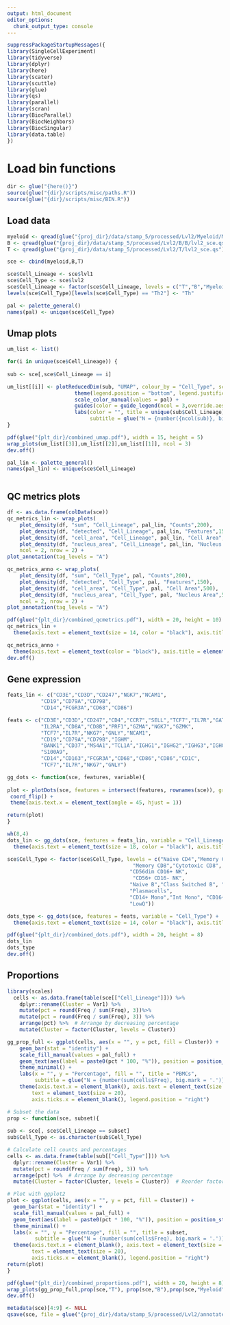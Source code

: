 ```yaml
---
output: html_document
editor_options: 
  chunk_output_type: console
---
```

```r
suppressPackageStartupMessages({
library(SingleCellExperiment)
library(tidyverse)
library(dplyr)
library(here)
library(scater)
library(scuttle)
library(glue)
library(qs)
library(parallel)
library(scran)
library(BiocParallel)
library(BiocNeighbors)
library(BiocSingular)
library(data.table)
})
```

# Load bin functions
```r
dir <- glue("{here()}")
source(glue("{dir}/scripts/misc/paths.R"))
source(glue("{dir}/scripts/misc/BIN.R"))
```

## Load data
```r
myeloid <- qread(glue("{proj_dir}/data/stamp_5/processed/Lvl2/Myeloid/Myeloid/lvl2_sce.qs"), nthreads = 8)
B <- qread(glue("{proj_dir}/data/stamp_5/processed/Lvl2/B/B/lvl2_sce.qs"), nthreads = 8)
T <- qread(glue("{proj_dir}/data/stamp_5/processed/Lvl2/T/lvl2_sce.qs"), nthreads = 8)
```

```r
sce <- cbind(myeloid,B,T)
```


```r
sce$Cell_Lineage <- sce$lvl1
sce$Cell_Type <- sce$lvl2
sce$Cell_Lineage <- factor(sce$Cell_Lineage, levels = c("T","B","Myeloid"))
levels(sce$Cell_Type)[levels(sce$Cell_Type) == "Th2"] <- "Th"
```

```r
pal <- palette_general()
names(pal) <- unique(sce$Cell_Type)
```

## Umap plots
```r
um_list <- list()

for(i in unique(sce$Cell_Lineage)) {
  
sub <- sce[,sce$Cell_Lineage == i]

um_list[[i]] <- plotReducedDim(sub, "UMAP", colour_by = "Cell_Type", scattermore = TRUE, rasterise = T) +
                      theme(legend.position = "bottom", legend.justification = "center")  +
                      scale_color_manual(values = pal) +
                      guides(color = guide_legend(ncol = 3,override.aes = list(size = 3, alpha = 1))) +
                      labs(color = "", title = unique(sub$Cell_Lineage),
                           subtitle = glue("N = {number({ncol(sub)}, big.mark = '.')} cells"))
}
```

```r
pdf(glue("{plt_dir}/combined_umap.pdf"), width = 15, height = 5)
wrap_plots(um_list[[3]],um_list[[2]],um_list[[1]], ncol = 3)
dev.off()
```

```r
pal_lin <- palette_general()
names(pal_lin) <- unique(sce$Cell_Lineage)
```

```r
```

## QC metrics plots
```r
df <- as.data.frame(colData(sce))
qc_metrics_lin <- wrap_plots(
    plot_density(df, "sum", "Cell_Lineage", pal_lin, "Counts",200),
    plot_density(df, "detected", "Cell_Lineage", pal_lin, "Features",150),
    plot_density(df, "cell_area", "Cell_Lineage", pal_lin, "Cell Area",500),
    plot_density(df, "nucleus_area", "Cell_Lineage", pal_lin, "Nucleus Area",500),
    ncol = 2, nrow = 2) +
plot_annotation(tag_levels = "A")
```

```r
qc_metrics_anno <- wrap_plots(
    plot_density(df, "sum", "Cell_Type", pal, "Counts",200),
    plot_density(df, "detected", "Cell_Type", pal, "Features",150),
    plot_density(df, "cell_area", "Cell_Type", pal, "Cell Area",500),
    plot_density(df, "nucleus_area", "Cell_Type", pal, "Nucleus Area",500),
    ncol = 2, nrow = 2) +
plot_annotation(tag_levels = "A")
```

```r
pdf(glue("{plt_dir}/combined_qcmetrics.pdf"), width = 20, height = 10)
qc_metrics_lin +
  theme(axis.text = element_text(size = 14, color = "black"), axis.title = element_text(size = 14, color = "black"))

qc_metrics_anno +
  theme(axis.text = element_text(color = "black"), axis.title = element_text(color = "black"))
dev.off()
```

## Gene expression

```r
feats_lin <- c("CD3E","CD3D","CD247","NGK7","NCAM1",
           "CD19","CD79A","CD79B",
           "CD14","FCGR3A","CD68","CD86")
```

```r
feats <- c("CD3E","CD3D","CD247","CD4","CCR7","SELL","TCF7","IL7R","GATA3","FOXP3","CTLA4",
           "IL2RA","CD8A","CD8B","PRF1","GZMA","NGK7","GZMK",
           "TCF7","IL7R","NKG7","GNLY","NCAM1",
           "CD19","CD79A","CD79B","IGHM",
           "BANK1","CD37","MS4A1","TCL1A","IGHG1","IGHG2","IGHG3","IGHG4","IGHGP","IGKC","STMN1","XBP1","MZB1",
           "S100A9",
           "CD14","CD163","FCGR3A","CD68","CD86","CD86","CD1C",
           "TCF7","IL7R","NKG7","GNLY")
```

```r
gg_dots <- function(sce, features, variable){
  
plot <- plotDots(sce, features = intersect(features, rownames(sce)), group = variable, scale =TRUE, center = TRUE) +
 coord_flip() +
 theme(axis.text.x = element_text(angle = 45, hjust = 1)) 

return(plot)
}
```

```r
wh(8,4)
dots_lin <- gg_dots(sce, features = feats_lin, variable = "Cell_Lineage") +
  theme(axis.text = element_text(size = 18, color = "black"), axis.title = element_text(size = 20, color = "black"))
```

```r
sce$Cell_Type <- factor(sce$Cell_Type, levels = c("Naive CD4","Memory CD4","Th","Tregs","Naive CD8",
                                         "Memory CD8","Cytotoxic CD8",
                                        "CD56dim CD16+ NK",
                                         "CD56+ CD16- NK",
                                        "Naive B","Class Switched B", "Naive IgK+ B", "Class Switched IgK+ B", 
                                        "Plasmacells",
                                        "CD14+ Mono","Int Mono", "CD16+ Mono", "CD1C+ DCs",
                                        "LowQ"))
```

```r
dots_type <- gg_dots(sce, features = feats, variable = "Cell_Type") +
  theme(axis.text = element_text(size = 14, color = "black"), axis.title = element_text(size = 14, color = "black"))

```

```r
pdf(glue("{plt_dir}/combined_dots.pdf"), width = 20, height = 8)
dots_lin
dots_type
dev.off()
```


## Proportions
```r
library(scales)
  cells <- as.data.frame(table(sce[["Cell_Lineage"]])) %>%
    dplyr::rename(Cluster = Var1) %>%
    mutate(pct = round(Freq / sum(Freq), 3))%>%
    mutate(pct = round(Freq / sum(Freq), 3)) %>%
    arrange(pct) %>%  # Arrange by decreasing percentage
    mutate(Cluster = factor(Cluster, levels = Cluster))  

gg_prop_full <- ggplot(cells, aes(x = "", y = pct, fill = Cluster)) +
    geom_bar(stat = "identity") +
    scale_fill_manual(values = pal_full) +
    geom_text(aes(label = paste0(pct * 100, "%")), position = position_stack(vjust = 0.5), size = 3) +
    theme_minimal() +
    labs(x = "", y = "Percentage", fill = "", title = "PBMCs",
         subtitle = glue("N = {number(sum(cells$Freq), big.mark = '.')} cells")) +
    theme(axis.text.x = element_blank(), axis.text = element_text(size = 15, color = "black"),
        text = element_text(size = 20),
        axis.ticks.x = element_blank(), legend.position = "right")
```

```r
# Subset the data
prop <- function(sce, subset){
  
sub <- sce[, sce$Cell_Lineage == subset]
sub$Cell_Type <- as.character(sub$Cell_Type)

# Calculate cell counts and percentages
cells <- as.data.frame(table(sub[["Cell_Type"]])) %>%
  dplyr::rename(Cluster = Var1) %>%
  mutate(pct = round(Freq / sum(Freq), 3)) %>%
  arrange(pct) %>%  # Arrange by decreasing percentage
  mutate(Cluster = factor(Cluster, levels = Cluster))  # Reorder factor levels

# Plot with ggplot2
plot <- ggplot(cells, aes(x = "", y = pct, fill = Cluster)) +
  geom_bar(stat = "identity") +
  scale_fill_manual(values = pal_full) +
  geom_text(aes(label = paste0(pct * 100, "%")), position = position_stack(vjust = 0.5), size = 3) +
  theme_minimal() +
  labs(x = "", y = "Percentage", fill = "", title = subset,
         subtitle = glue("N = {number(sum(cells$Freq), big.mark = '.')} cells")) +
  theme(axis.text.x = element_blank(), axis.text = element_text(size = 15, color = "black"),
        text = element_text(size = 20),
        axis.ticks.x = element_blank(), legend.position = "right")
return(plot)
}
```


```r
pdf(glue("{plt_dir}/combined_proportions.pdf"), width = 20, height = 8)
wrap_plots(gg_prop_full,prop(sce,"T"), prop(sce,"B"),prop(sce,"Myeloid"), ncol = 4)
dev.off()
```

```r
metadata(sce)[4:9] <- NULL
qsave(sce, file = glue("{proj_dir}/data/stamp_5/processed/Lvl2/annotated_sce.qs"))
```

